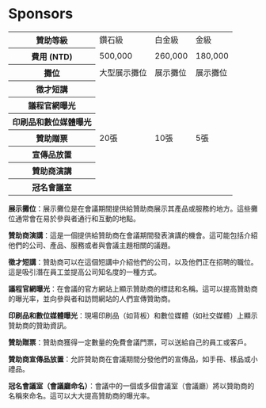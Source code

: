
# Sponsors

<table class="tw-table-auto">
  <tbody>
    <tr>
      <th>贊助等級</th>
      <td>鑽石級</td>
      <td>白金級</td>
      <td>金級</td>
    </tr>
    <tr>
      <th>費用 (NTD)</th>
      <td>500,000</td>
      <td>260,000</td>
      <td>180,000</td>
    </tr>
    <tr>
      <th>攤位</th>
      <td>大型展示攤位</td>
      <td>展示攤位</td>
      <td>展示攤位</td>
    </tr>
    <tr>
      <th>徵才短講</th>
      <td>
        <FontAwesomeIcon icon={faCheck} />
      </td>
      <td>
        <FontAwesomeIcon icon={faCheck} />
      </td>
      <td>
        <FontAwesomeIcon icon={faCheck} />
      </td>
    </tr>
    <tr>
      <th>議程官網曝光</th>
      <td>
        <FontAwesomeIcon icon={faCheck} />
      </td>
      <td>
        <FontAwesomeIcon icon={faCheck} />
      </td>
      <td>
        <FontAwesomeIcon icon={faCheck} />
      </td>
    </tr>
    <tr>
      <th>印刷品和數位媒體曝光</th>
      <td>
        <FontAwesomeIcon icon={faCheck} />
      </td>
      <td>
        <FontAwesomeIcon icon={faCheck} />
      </td>
      <td>
        <FontAwesomeIcon icon={faCheck} />
      </td>
    </tr>
    <tr>
      <th>贊助贈票</th>
      <td>20張</td>
      <td>10張</td>
      <td>5張</td>
    </tr>
    <tr>
      <th>宣傳品放置</th>
      <td>
        <FontAwesomeIcon icon={faCheck} />
      </td>
      <td>
        <FontAwesomeIcon icon={faCheck} />
      </td>
      <td>
        <FontAwesomeIcon icon={faCheck} />
      </td>
    </tr>
    <tr>
      <th>贊助商演講</th>
      <td>
        <FontAwesomeIcon icon={faCheck} />
      </td>
      <td>
        <FontAwesomeIcon icon={faCheck} />
      </td>
      <td></td>
    </tr>
    <tr>
      <th>冠名會議室</th>
      <td>
        <FontAwesomeIcon icon={faCheck} />
      </td>
      <td></td>
      <td></td>
    </tr>
  </tbody>
</table>

**展示攤位**：展示攤位是在會議期間提供給贊助商展示其產品或服務的地方。這些攤位通常會在易於參與者通行和互動的地點。

**贊助商演講**：這是一個提供給贊助商在會議期間發表演講的機會。這可能包括介紹他們的公司、產品、服務或者與會議主題相關的議題。

**徵才短講**：贊助商可以在這個短講中介紹他們的公司，以及他們正在招聘的職位。這是吸引潛在員工並提高公司知名度的一種方式。

**議程官網曝光**：在會議的官方網站上顯示贊助商的標誌和名稱。這可以提高贊助商的曝光率，並向參與者和訪問網站的人們宣傳贊助商。

**印刷品和數位媒體曝光**：現場印刷品（如背板）和數位媒體（如社交媒體）上顯示贊助商的贊助資訊。

**贊助贈票**：贊助商獲得一定數量的免費會議門票，可以送給自己的員工或客戶。

**贊助商宣傳品放置**：允許贊助商在會議期間分發他們的宣傳品，如手冊、樣品或小禮品。

**冠名會議室（會議廳命名）**：會議中的一個或多個會議室（會議廳）將以贊助商的名稱來命名。這可以大大提高贊助商的曝光率。
